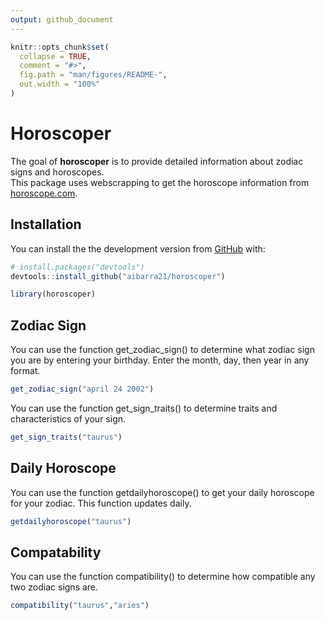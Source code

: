 ```yaml
---
output: github_document
---
```


<!-- README.md is generated from README.Rmd. Please edit that file -->

```r
knitr::opts_chunk$set(
  collapse = TRUE,
  comment = "#>",
  fig.path = "man/figures/README-",
  out.width = "100%"
)
```

# Horoscoper

<!-- badges: start -->
<!-- badges: end -->

The goal of **horoscoper** is to provide detailed information about zodiac signs and horoscopes.  
This package uses webscrapping to get the horoscope information from [horoscope.com](https://www.horoscope.com/us/index.aspx).

## Installation

You can install the the development version from [GitHub](https://github.com/) with:

```r
# install.packages("devtools")
devtools::install_github("aibarra21/horoscoper")
```


```r
library(horoscoper)
```

## Zodiac Sign

You can use the function get_zodiac_sign() to determine what zodiac sign
you are by entering your birthday. Enter the month, day, then year in any format.

```r
get_zodiac_sign("april 24 2002")
```

You can use the function get_sign_traits() to determine traits and characteristics of your sign.
```r
get_sign_traits("taurus")
```
## Daily Horoscope

You can use the function getdailyhoroscope() to get your daily horoscope for your zodiac. This function updates daily.

```r
getdailyhoroscope("taurus")
```
## Compatability

You can use the function compatibility() to determine how compatible any two zodiac signs are.
```r
compatibility("taurus","aries")
```

